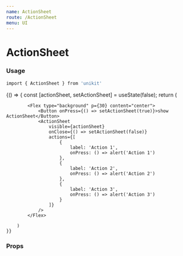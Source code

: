 ```yaml
---
name: ActionSheet
route: /ActionSheet
menu: UI
---
```



# ActionSheet

### Usage

```bash
import { ActionSheet } from 'unikit'
```

<Playground>
    {() => {
        const [actionSheet, setActionSheet] = useState(false);
        return (
     
            <Flex type="background" p={30} content="center">
                <Button onPress={() => setActionSheet(true)}>show ActionSheet</Button>
                <ActionSheet  
                    visible={actionSheet}  
                    onClose={() => setActionSheet(false)}
                    actions={[
                        {
                            label: 'Action 1',
                            onPress: () => alert('Action 1')
                        },
                        {
                            label: 'Action 2',
                            onPress: () => alert('Action 2')
                        },
                        {
                            label: 'Action 3',
                            onPress: () => alert('Action 3')
                        }
                    ]}
                />
            </Flex>
    
        )
    }}
    
</Playground>

### Props

<Props of={ActionSheet} />